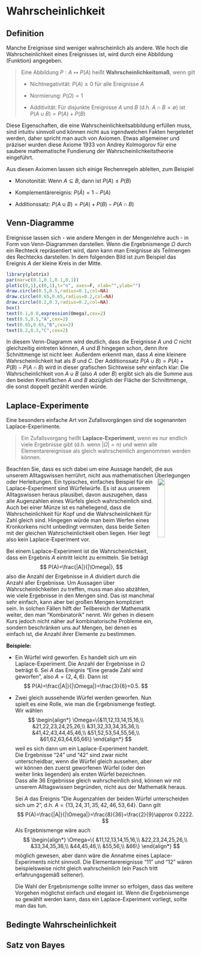 # Wahrscheinlichkeit {#wahrscheinlichkeit}

## Definition

Manche Ereignisse sind weniger wahrscheinlich als andere. Wie hoch
die Wahrscheinlichkeit eines Ereignisses ist, wird durch eine
Abbildung (Funktion) angegeben.

> Eine Abbildung $P: A \mapsto P(A)$
> heißt **Wahrscheinlichkeitsmaß**, wenn gilt
>
> - Nichtnegativität: $P(A)\ge 0$ für alle Ereignisse $A$
>
> - Normierung: $P(\Omega)=1$
>
> - Additivität: Für disjunkte Ereignisse $A$ und $B$ 
    (d.h. $A\cap B=\emptyset$) ist $P(A\cup B)=P(A)+P(B)$

Diese Eigenschaften, die eine Wahrscheinlichkeitsabbildung erfüllen
muss, sind intuitiv sinnvoll und können nicht aus irgendwelchen Fakten
hergeleitet werden, daher spricht man auch von Axiomen. Etwas allgemeiner
und präziser wurden diese Axiome 1933 von Andrey Kolmogorov
für eine saubere mathematische Fundierung der Wahrscheinlichkeitstheorie
eingeführt.

Aus diesen Axiomen lassen sich einige Rechenregeln ableiten, zum Beispiel

- Monotonität: Wenn $A\subseteq B$, dann ist $P(A)\le P(B)$

- Komplementärereignis: $P(\bar A)=1-P(A)$

- Additionssatz: $P(A\cup B)=P(A)+P(B)-P(A\cap B)$

## Venn-Diagramme

Ereignisse lassen sich - wie andere Mengen in der Mengenlehre auch - in
Form von Venn-Diagrammen darstellen. Wenn die Ergebnismenge $\Omega$
durch ein Rechteck repräsentiert wird, dann kann man Ereignisse
als Teilmengen des Rechtecks darstellen. In dem folgenden Bild ist zum
Beispiel das Ereignis $A$ der kleine Kreis in der Mitte. 
```r
library(plotrix)
par(mar=c(0.1,0.1,0.1,0.1))
plot(c(0,1),c(0,1),t="n", axes=F, xlab="",ylab="")
draw.circle(0.5,0.5,radius=0.1,col=NA)
draw.circle(0.65,0.65,radius=0.2,col=NA)
draw.circle(0.2,0.3,radius=0.2,col=NA)
box()
text(0.1,0.8,expression(Omega),cex=2)
text(0.5,0.5,"A",cex=2)
text(0.65,0.65,"B",cex=2)
text(0.2,0.3,"C",cex=2)
```

In diesem Venn-Diagramm wird deutlich, dass die Ereignisse $A$ und $C$ 
nicht gleichzeitig eintreten können, $A$ und $B$ hingegen schon, denn
ihre Schnittmenge ist nicht leer. Außerdem
erkennt man, dass $A$ eine kleinere Wahrscheinlichkeit hat als $B$ und $C$.
Der Additionssatz $P(A\cup B)=P(A)+P(B)-P(A\cap B)$
wird in dieser grafischen Sichtweise sehr einfach klar:
Die Wahrscheinlichkeit von $A\cup B$ (also $A$ oder $B$) ergibt sich als
die Summe aus den beiden Kreisflächen $A$ und $B$ abzüglich der Fläche
der Schnittmenge, die sonst doppelt gezählt werden würde.

## Laplace-Experimente

Eine besonders einfache Art von Zufallsvorgängen sind die sogenannten
Laplace-Experimente.

> Ein Zufallsvorgang heißt **Laplace-Experiment**, wenn es nur endlich viele 
> Ergebnisse gibt (d.h. wenn $|\Omega|=n$) und wenn alle 
> Elementarereignisse als gleich wahrscheinlich angenommen werden können. 

Beachten Sie, dass es sich
dabei um eine Aussage handelt, die aus unserem Alltagswissen herrührt,
nicht aus mathematischen Überlegungen oder Herleitungen.
<img src="images/kronkorken.jpg" align="right" width="20%"/> 
Ein typisches, einfaches Beispiel für ein Laplace-Experiment sind Würfelwürfe.
Es ist aus unserem Alltagswissen heraus plausibel, davon auszugehen,
dass alle Augenzahlen eines Würfels gleich wahrscheinlich sind. Auch 
bei einer Münze ist es naheliegend, dass die Wahrscheinlichkeit für
Kopf und die Wahrscheinlichkeit für Zahl gleich sind. Hingegen würde
man beim Werfen eines Kronkorkens nicht unbedingt vermuten, dass beide Seiten
mit der gleichen Wahrscheinlichkeit oben liegen. Hier liegt also kein
Laplace-Experiment vor.

Bei einem Laplace-Experiment ist die Wahrscheinlichkeit, dass ein
Ergebnis $A$ eintritt leicht zu ermitteln. Sie beträgt
$$
P(A)=\frac{|A|}{|\Omega|},
$$
also die Anzahl der Ergebnisse in $A$ dividiert durch die Anzahl aller
Ergebnisse. Um Aussagen über Wahrscheinlichkeiten zu treffen, muss man
also abzählen, wie viele Ergebnisse in den Mengen sind. Das ist manchmal
sehr einfach, kann aber bei großen Mengen kompliziert sein. In solchen
Fällen hilft der Teilbereich der Mathematik weiter, den man "Kombinatorik"
nennt. Wir gehen in diesem Kurs jedoch nicht näher auf 
kombinatorische Probleme ein, sondern beschränken uns auf Mengen, bei
denen es einfach ist, die Anzahl ihrer Elemente zu bestimmen.

**Beispiele:**

- Ein Würfel wird geworfen. Es handelt sich um ein Laplace-Experiment.
  Die Anzahl der Ergebnisse in $\Omega$ beträgt 6. Sei $A$ das 
  Ereignis "Eine gerade Zahl wird geworfen", also $A=\{2,4,6\}$.
  Dann ist
$$
P(A)=\frac{|A|}{|\Omega|}=\frac{3}{6}=0.5.
$$
- Zwei gleich aussehende Würfel werden geworfen. Nun spielt es eine Rolle,
  wie man die Ergebnismenge festlegt. Wir wählen
$$
\begin{align*}
\Omega=\{&11,12,13,14,15,16,\\
&21,22,23,24,25,26,\\
&31,32,33,34,35,36,\\
&41,42,43,44,45,46,\\
&51,52,53,54,55,56,\\
&61,62,63,64,65,66\}
\end{align*}
$$
  weil es sich dann um ein Laplace-Experiment handelt. Die Ergebnisse
  "24" und "42" sind zwar nicht unterscheidbar, wenn die Würfel gleich 
  aussehen, aber wir können den zuerst geworfenen Würfel (oder den
  weiter links liegenden) als ersten Würfel bezeichnen. Dass alle 36
  Ergebnisse gleich wahrscheinlich sind, können wir mit unserem
  Alltagswissen begründen, nicht aus der Mathematik heraus.
  
  
  Sei $A$ das Ereignis "Die Augenzahlen der beiden Würfel unterscheiden 
  sich um 2", d.h. $A=\{13,24,31,35,42,46,53,64\}$. Dann gilt
$$
P(A)=\frac{|A|}{|\Omega|}=\frac{8}{36}=\frac{2}{9}\approx 0.2222.
$$
  Als Ergebnismenge wäre auch
$$
\begin{align*}
\Omega=\{
&11,12,13,14,15,16,\\
&22,23,24,25,26,\\
&33,34,35,36,\\
&44,45,46,\\
&55,56,\\
&66\}
\end{align*}
$$
  möglich gewesen, aber dann wäre die Annahme eines Laplace-Experiments
  nicht sinnvoll. Die Elementarereignisse "11" und "12" wären
  beispielsweise nicht gleich wahrscheinlich (ein Pasch tritt
  erfahrungsgemäß seltener).
  
  Die Wahl der Ergebnismenge sollte immer so erfolgen, dass das weitere
  Vorgehen möglichst einfach und elegant ist. Wenn die Ergebnismenge
  so gewählt werden kann, dass ein Laplace-Experiment vorliegt, sollte
  man das tun.
  
## Bedingte Wahrscheinlichkeit




## Satz von Bayes

